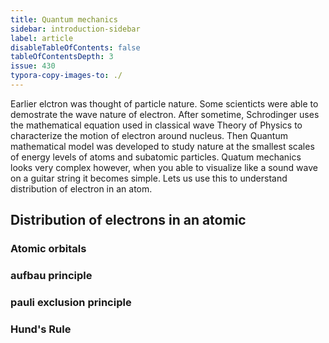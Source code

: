 ```yaml
---
title: Quantum mechanics
sidebar: introduction-sidebar
label: article
disableTableOfContents: false
tableOfContentsDepth: 3
issue: 430
typora-copy-images-to: ./
---
```


Earlier elctron was thought of particle nature. Some scienticts were able to demostrate the wave nature of electron. After sometime, Schrodinger uses the mathematical equation used in classical wave Theory of Physics to characterize the motion of electron around nucleus. Then Quantum mathematical model was developed to study nature at the smallest scales of energy levels of atoms and subatomic particles. Quatum mechanics looks very complex however, when you able to visualize like a sound wave on a guitar string it becomes simple. Lets us use this to understand distribution of electron in an atom.

## Distribution of electrons in an atomic


### Atomic orbitals

### aufbau principle

### pauli exclusion principle

### Hund's Rule       

    
